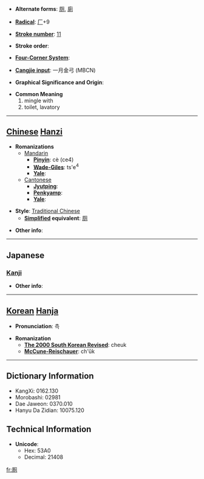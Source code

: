 * '''Alternate forms''': [[厕]], [[廁]]

* '''[[Wiktionary:Chinese radical index| Radical]]''': [[Wiktionary:Chinese radical index 厂|厂]]+9

* '''[[Wiktionary:Chinese total strokes index|Stroke number]]''': [[Wiktionary:Chinese total strokes index 11|11]]

* '''Stroke order''': 

* '''[[Wiktionary:Chinese four corner index|Four-Corner System]]''': 

* '''[[Wiktionary:Chinese Cangjie index|Cangjie input]]''': 一月金弓 (MBCN)

* '''Graphical Significance and Origin''': 

* '''Common Meaning'''
*#mingle with
*# toilet, lavatory


----

== [[Chinese]] [[Hanzi]] ==

* '''Romanizations'''
** [[Mandarin]]
*** '''[[Pinyin]]''': cè (ce4)
*** '''[[Wade-Giles]]''': ts'e<sup>4</sup>
*** '''[[Yale]]''': 
**[[Cantonese]]
***'''[[Jyutping]]''':
***'''[[Penkyamp]]''': 
***'''[[Yale]]''': 

* '''Style''': [[Traditional Chinese]] 
** '''[[Simplified Chinese|Simplified]] equivalent''': [[厕]]

* '''Other info''': 

----

==Japanese==
===[[Kanji]]===
{{kanji|on readings=[[し]] (shi)|kun readings=[[かわや]] (kawaya)}}

* '''Other info''':  

----

== [[Korean]] [[Hanja]] ==

* '''Pronunciation''': 측

* '''Romanization'''
** '''[[The 2000 South Korean Revised Romanization|The 2000 South Korean Revised]]''': cheuk
** '''[[McCune-Reischauer]]''': ch'ŭk

----

== Dictionary Information ==

* KangXi: 0162.130
* Morobashi: 02981
* Dae Jaweon: 0370.010
* Hanyu Da Zidian: 10075.120

== Technical Information ==

* '''Unicode''':
** Hex: 53A0
** Decimal: 21408

[[fr:厠]]